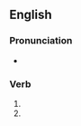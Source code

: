 ==English==

===Pronunciation===
* {{IPA|/ˈbɛtəd/|lang=en}}

===Verb===
{{head|en|verb form|cat2=past participles}}

# {{en-simple past of|bet}}
# {{inflection of|bet||past|part|lang=en}}